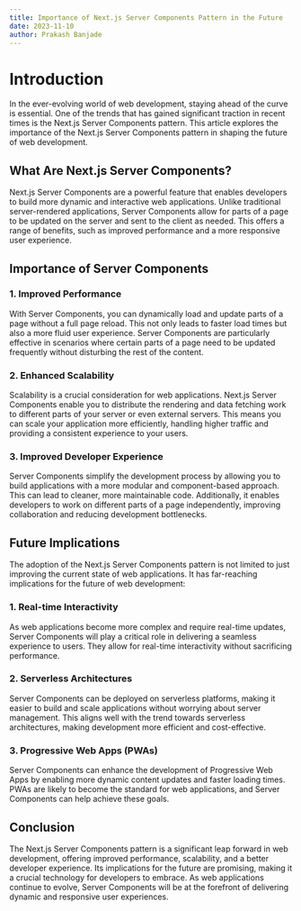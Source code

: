 ```yaml
---
title: Importance of Next.js Server Components Pattern in the Future
date: 2023-11-10
author: Prakash Banjade
---
```


# Introduction

In the ever-evolving world of web development, staying ahead of the curve is essential. One of the trends that has gained significant traction in recent times is the Next.js Server Components pattern. This article explores the importance of the Next.js Server Components pattern in shaping the future of web development.

## What Are Next.js Server Components?

Next.js Server Components are a powerful feature that enables developers to build more dynamic and interactive web applications. Unlike traditional server-rendered applications, Server Components allow for parts of a page to be updated on the server and sent to the client as needed. This offers a range of benefits, such as improved performance and a more responsive user experience.

## Importance of Server Components

### 1. Improved Performance

With Server Components, you can dynamically load and update parts of a page without a full page reload. This not only leads to faster load times but also a more fluid user experience. Server Components are particularly effective in scenarios where certain parts of a page need to be updated frequently without disturbing the rest of the content.

### 2. Enhanced Scalability

Scalability is a crucial consideration for web applications. Next.js Server Components enable you to distribute the rendering and data fetching work to different parts of your server or even external servers. This means you can scale your application more efficiently, handling higher traffic and providing a consistent experience to your users.

### 3. Improved Developer Experience

Server Components simplify the development process by allowing you to build applications with a more modular and component-based approach. This can lead to cleaner, more maintainable code. Additionally, it enables developers to work on different parts of a page independently, improving collaboration and reducing development bottlenecks.

## Future Implications

The adoption of the Next.js Server Components pattern is not limited to just improving the current state of web applications. It has far-reaching implications for the future of web development:

### 1. Real-time Interactivity

As web applications become more complex and require real-time updates, Server Components will play a critical role in delivering a seamless experience to users. They allow for real-time interactivity without sacrificing performance.

### 2. Serverless Architectures

Server Components can be deployed on serverless platforms, making it easier to build and scale applications without worrying about server management. This aligns well with the trend towards serverless architectures, making development more efficient and cost-effective.

### 3. Progressive Web Apps (PWAs)

Server Components can enhance the development of Progressive Web Apps by enabling more dynamic content updates and faster loading times. PWAs are likely to become the standard for web applications, and Server Components can help achieve these goals.

## Conclusion

The Next.js Server Components pattern is a significant leap forward in web development, offering improved performance, scalability, and a better developer experience. Its implications for the future are promising, making it a crucial technology for developers to embrace. As web applications continue to evolve, Server Components will be at the forefront of delivering dynamic and responsive user experiences.
